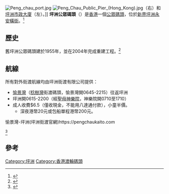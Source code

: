 {{Infobox pier
| name          = 坪洲公眾碼頭<br />{{lang|en|Peng Chau Public Pier}}
| image         = Peng Chau Public Pier (Hong Kong).jpg
| image_size    = 
| alt           = 
| caption       = 2012年6月坪洲公眾碼頭
| official_name = 
| carries       = 
| spans         = 
| locale        = {{HKG}}[[離島區|離島區]][[坪洲|坪洲]]永安橫街
| type          = 
| maint         = [[土木工程拓展署|土木工程拓展署]]
| id            = IP055
| design        = 
| construction  = {{Start date and age|2004}}
| owner         = 
| operator      = [[運輸署|運輸署]]
| mainspan      = 
| length        = 
| width         = 
| clearance     = 
| below         = 
| traffic       = 
| open          = 
| toll          = 
| map_cue       = 
| map_image     = 
| map_text      = 
| map_width     = 
| coordinates   = {{coord|22|17|03|N|114|02|16|E|region:CN_source:kolossus-zhwiki}}
| lat           = 
| long          = 
}}
[[File:Peng_chau_port.jpg|thumb]]
[[File:Peng_Chau_Public_Pier_(Hong_Kong).jpg|thumb]]（右）和[[坪洲市政大廈|坪洲市政大廈]]（左）。]]
'''坪洲公眾碼頭'''（{{lang-en|Peng Chau Public Pier}}）是[[香港|香港]]一個[[公眾碼頭|公眾碼頭]]，位於[[新界|新界]][[坪洲|坪洲]][[永安橫街|永安橫街]]。<ref>{{Cite web |url=http://www.fso-tela.gov.hk/accessibility/chi/locations_details.cfm?Photo_Num=01381 |title=坪洲公眾碼頭 |accessdate=2009-02-02 |archive-date=2007-10-12 |archive-url=https://web.archive.org/web/20071012061549/http://www.fso-tela.gov.hk/accessibility/chi/locations_details.cfm?Photo_Num=01381 |dead-url=no }}</ref>

==歷史==
舊坪洲公眾碼頭建於1955年，並在2004年完成重建工程。<ref>{{Cite web |url=http://www.aud.gov.hk/pdf_c/c44ch05.pdf |title=重建公眾碼頭 |accessdate=2009-02-02 |archive-date=2007-04-22 |archive-url=https://web.archive.org/web/20070422105045/http://www.aud.gov.hk/pdf_c/c44ch05.pdf |dead-url=no }}</ref>

==航線==
所有對外街渡航線均由坪洲街渡有限公司提供：
*[[愉景灣|愉景灣]]（[[稔樹灣|稔樹灣]]街渡碼頭，愉景灣開0645-2215）往返坪洲
*坪洲開0615-2200（經[[聖母神樂院|聖母神樂院]]，神樂院開0710至1710）
*成人收費$6.5（僅收現金，不能用八達通付款），小童半價。
**深夜港幣20元或包船單程港幣200元。

愉景灣-坪洲(坪洲街渡官網)https://pengchaukaito.com {{Wayback|url=https://pengchaukaito.com/ |date=20210720033405 }}


<ref>{{Cite web |url=http://www.islandsdc.gov.hk/index.php?action=district&did=6 |title=愉景灣 |accessdate=2009-02-02 |archive-date=2009-02-26 |archive-url=https://web.archive.org/web/20090226005238/http://www.islandsdc.gov.hk/index.php?action=district&did=6 |dead-url=no }}</ref>

==參考==
{{reflist}}

{{香港公眾碼頭}}

[[Category:坪洲|Category:坪洲]]
[[Category:香港渡輪碼頭|Category:香港渡輪碼頭]]